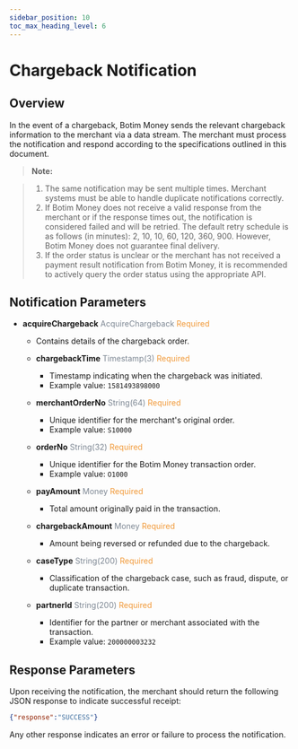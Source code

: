 ```yaml
---
sidebar_position: 10
toc_max_heading_level: 6
---
```



# Chargeback Notification

## Overview

In the event of a chargeback, Botim Money sends the relevant chargeback information to the merchant via a data stream. The merchant must process the notification and respond according to the specifications outlined in this document.

> **Note:**

> 1. The same notification may be sent multiple times. Merchant systems must be able to handle duplicate notifications correctly.
> 2. If Botim Money does not receive a valid response from the merchant or if the response times out, the notification is considered failed and will be retried. The default retry schedule is as follows (in minutes): 2, 10, 10, 60, 120, 360, 900. However, Botim Money does not guarantee final delivery.
> 3. If the order status is unclear or the merchant has not received a payment result notification from Botim Money, it is recommended to actively query the order status using the appropriate API.

## Notification Parameters

- **acquireChargeback** <font color='#7d8793'>AcquireChargeback</font> <font color='#f19938'>Required</font>  
  - Contains details of the chargeback order.

  - **chargebackTime** <font color='#7d8793'>Timestamp(3)</font> <font color='#f19938'>Required</font>  
    - Timestamp indicating when the chargeback was initiated.  
    - Example value: `1581493898000`

  - **merchantOrderNo** <font color='#7d8793'>String(64)</font> <font color='#f19938'>Required</font>  
    - Unique identifier for the merchant's original order.  
    - Example value: `S10000`

  - **orderNo** <font color='#7d8793'>String(32)</font> <font color='#f19938'>Required</font>  
    - Unique identifier for the Botim Money transaction order.  
    - Example value: `O1000`

  - **payAmount** <font color='#7d8793'>Money</font> <font color='#f19938'>Required</font>  
    - Total amount originally paid in the transaction.

  - **chargebackAmount** <font color='#7d8793'>Money</font> <font color='#f19938'>Required</font>  
    - Amount being reversed or refunded due to the chargeback.

  - **caseType** <font color='#7d8793'>String(200)</font> <font color='#f19938'>Required</font>  
    - Classification of the chargeback case, such as fraud, dispute, or duplicate transaction.

  - **partnerId** <font color='#7d8793'>String(200)</font> <font color='#f19938'>Required</font>  
    - Identifier for the partner or merchant associated with the transaction.  
    - Example value: `200000003232`

## Response Parameters

Upon receiving the notification, the merchant should return the following JSON response to indicate successful receipt:

```json
{"response":"SUCCESS"}
```

Any other response indicates an error or failure to process the notification.
